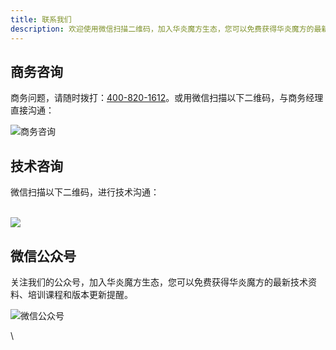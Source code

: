 ```yaml
---
title: 联系我们
description: 欢迎使用微信扫描二维码，加入华炎魔方生态，您可以免费获得华炎魔方的最新技术资料、培训课程和版本更新提醒。
---
```


## 商务咨询

商务问题，请随时拨打：[400-820-1612](tel://4008201612)。或用微信扫描以下二维码，与商务经理直接沟通：

 ![商务咨询](https://console.steedos.cn/api/files/files/66bc4f0bbb7702003d2d7511)

## 技术咨询

微信扫描以下二维码，进行技术沟通：

\
 ![](https://console.steedos.cn/api/files/files/66bc4f0fbb7702003d2d7513)

## 微信公众号

关注我们的公众号，加入华炎魔方生态，您可以免费获得华炎魔方的最新技术资料、培训课程和版本更新提醒。

 ![微信公众号](https://console.steedos.cn/api/files/images/64631dcdc106fe003e69cbad)

\

